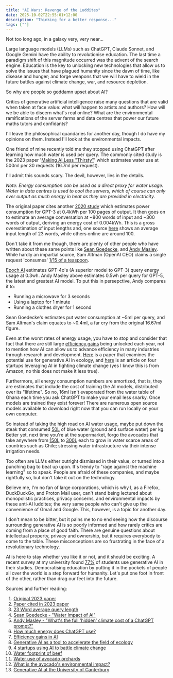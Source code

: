 ```yaml
---
title: "AI Wars: Revenge of the Luddites"
date: 2025-10-02T22:55:01+12:00
description: "Thinking for a better response..."
tags: [""]
---
```


Not too long ago, in a galaxy very, very near...

Large language models (LLMs) such as ChatGPT, Claude Sonnet, and Google Gemini have the ability to revolutionise education. The last time a paradigm shift of this magnitude occurred was the advent of the search engine. Education is the key to unlocking new technologies that allow us to solve the issues that have plagued humanity since the dawn of time, like disease and hunger; and forge weapons that we will have to wield in the future battles against climate change, war, and resource depletion.

So why are people so goddamn upset about AI?

Critics of generative artificial intelligence raise many questions that are valid when taken at face value: what will happen to artists and authors? How will we be able to discern what's real online? What are the environmental ramifications of the server farms and data centres that power our future maths tutors and confidants?

I'll leave the philosophical quandaries for another day, though I do have my opinions on them. Instead I'll look at the environmental impacts.

One friend of mine recently told me they stopped using ChatGPT after learning how much water is used per query. The commonly cited study is the 2023 paper '[Making AI Less "Thirsty"](https://arxiv.org/pdf/2304.03271)' which estimates water use at 500ml per 30 requests (16.7ml per request).

I'll admit this sounds scary. The devil, however, lies in the details.

*Note: Energy consumption can be used as a direct proxy for water usage. Water in data centres is used to cool the servers, which of course can only ever output as much energy in heat as they are provided in electricity.*

The original paper cites another [2020 study](https://papers.nips.cc/paper_files/paper/2020/file/1457c0d6bfcb4967418bfb8ac142f64a-Paper.pdf) which estimates power consumption for GPT-3 at 0.4kWh per 100 pages of output. It then goes on to estimate an average conversation at ~800 words of input and ~300 words of output, deriving an energy cost of 0.004kWh. This is a gross overestimation of input lengths and, one source [here](https://www.semrush.com/blog/chatgpt-search-insights/) shows an average input length of 23 words, while others online are around 100.

Don't take it from me though, there are plenty of other people who have written about these same points like [Sean Goedecke](https://www.seangoedecke.com/water-impact-of-ai/), and [Andy Masley](https://andymasley.substack.com/p/whats-the-full-hidden-climate-cost). While hardly an impartial source, Sam Altman (OpenAI CEO) claims a single request 'consumes' [1/15 of a teaspoon](https://blog.samaltman.com/the-gentle-singularity).

[Epoch AI](https://epoch.ai/gradient-updates/how-much-energy-does-chatgpt-use) estimates GPT-4o's (A superior model to GPT-3) query energy usage at 0.3wh. Andy Masley above estimates 0.5wh per query for GPT-5, the latest and greatest AI model. To put this in persepctive, Andy compares it to:
- Running a microwave for 3 seconds
- Using a laptop for 1 minute
- Running a clothes dryer for 1 second

Sean Goedecke's estimates put water consumption at ~5ml per query, and Sam Altman's claim equates to ~0.4ml, a far cry from the original 16.67ml figure.

Even at the worst rates of energy usage, you have to stop and consider that fact that there are still large [efficiency gains](https://blogs.nvidia.com/blog/accelerated-ai-energy-efficiency/) being unlocked each year, not to mention how AI can allow us to advance efficiency in many industries through research and development. [Here](https://www.nature.com/articles/s41559-024-02623-1#Sec12) is a paper that examines the potential use for generative AI in ecology, and [here](https://aws.amazon.com/blogs/startups/how-climate-tech-startups-use-generative-ai-to-address-the-climate-crisis/) is an article on four startups leveraging AI in fighting climate change (yes I know this is from Amazon, no this does not make it less true).

Furthermore, all energy consumption numbers are amortized, that is, they are estimates that include the cost of training the AI models, distributed over its "lifetime". So no, 16ml isn't evaporated from the water table of Ghana each time you ask ChatGPT to make your email less snarky. Once models are trained they exist forever! There are numerous open source models available to download right now that you can run locally on your own computer.

So instead of taking the high road on AI water usage, maybe put down the steak that consumed [50L](https://www.sciencedirect.com/science/article/pii/S1751731117002865) of blue water (ground and surface water) per kg. Better yet, next time you're at the supermarket, forgo the avocados that take anywhere from [150L](https://wrcwebsite.azurewebsites.net/wp-content/uploads/mdocs/2552%20Vol%2016.pdf) to [300L](https://greenly.earth/en-gb/blog/industries/what-is-the-avocados-environmental-impact) each to grow in water scarce areas of countries such as Chile; stressing water infrastructure via their intense irrigation needs.

Too often are LLMs either outright dismissed in their value, or turned into a punching bag to beat up upon. It's trendy to "rage against the machine learning" so to speak. People are afraid of these companies, and maybe rightfully so, but don't take it out on the technology.

Believe me, I'm no fan of large corporations, which is why I, as a Firefox, DuckDuckGo, and Proton Mail user, can't stand being lectured about monopolistic practices, privacy concerns, and environmental impacts by these anti-AI luddites;    the very same people who can't give up the convenience of Gmail and Google. This, however, is a topic for another day.

I don't mean to be bitter, but it pains me to no end seeing how the discourse surrounding generative AI is so poorly informed and how rarely critics are coming from a place of good faith. There are genuine questions about intellectual property, privacy and ownership, but it requires everybody to come to the table. These misconceptions are so frustrating in the face of a revolutionary technology.

AI is here to stay whether you like it or not, and it should be exciting. A recent survey at my university found [77%](https://www.canterbury.ac.nz/content/dam/uoc-main-site/documents/pdfs/d-other/air-survey-reports/UCount%202025%20Report%20-%20Students.pdf.coredownload.pdf) of students use generative AI in their studies. Democratising education by putting it in the pockets of people all over the world is a step forward for humanity. Let's put one foot in front of the other, rather than drag our feet into the future.

Sources and further reading:

1. [Original 2023 paper](https://arxiv.org/pdf/2304.03271)
2. [Paper cited in 2023 paper](https://papers.nips.cc/paper_files/paper/2020/file/1457c0d6bfcb4967418bfb8ac142f64a-Paper.pdf)
3. [23 Word average query length](https://www.semrush.com/blog/chatgpt-search-insights/)
4. [Sean Goedecke - "Water Impact of AI"](https://www.seangoedecke.com/water-impact-of-ai/)
5. [Andy Masley - "What's the full 'hidden' climate cost of a ChatGPT prompt?"](https://andymasley.substack.com/p/whats-the-full-hidden-climate-cost)
6. [How much energy does ChatGPT use?](https://epoch.ai/gradient-updates/how-much-energy-does-chatgpt-use)
7. [Efficiency gains in AI](https://blogs.nvidia.com/blog/accelerated-ai-energy-efficiency/)
8. [Generative AI as a tool to accelerate the field of ecology](https://www.nature.com/articles/s41559-024-02623-1#Sec12)
9. [4 startups using AI to battle climate change](https://aws.amazon.com/blogs/startups/how-climate-tech-startups-use-generative-ai-to-address-the-climate-crisis/)
10. [Water footprint of beef](https://www.sciencedirect.com/science/article/pii/S1751731117002865)
11. [Water use of avocado orchards](https://wrcwebsite.azurewebsites.net/wp-content/uploads/mdocs/2552%20Vol%2016.pdf)
12. [What is the avocado's environmental impact?](https://greenly.earth/en-gb/blog/industries/what-is-the-avocados-environmental-impact)
13. [Generative AI at the University of Canterbury](https://www.canterbury.ac.nz/content/dam/uoc-main-site/documents/pdfs/d-other/air-survey-reports/UCount%202025%20Report%20-%20Students.pdf.coredownload.pdf)
